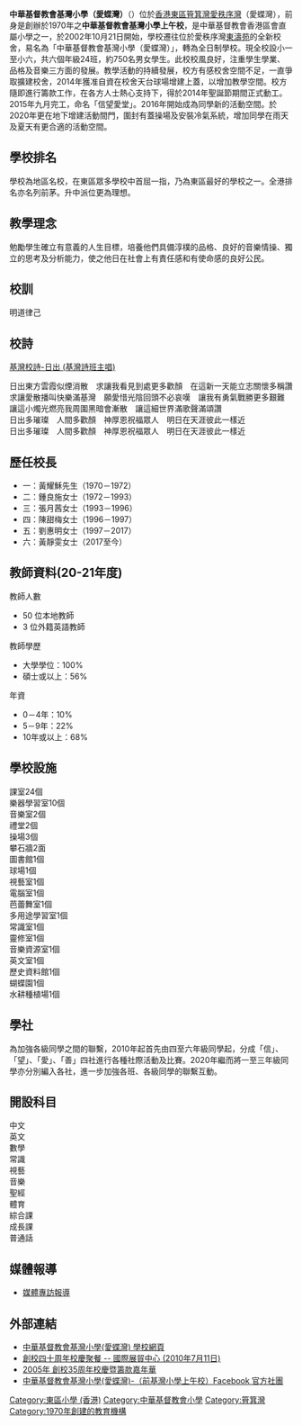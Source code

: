 {{Infobox school
| name = 中華基督教會基灣小學 (愛蝶灣)<br/>{{lang|en|The Church of Christ in China Kei Wan Primary School (Aldrich Bay)}}
| image = 2021年2月尾-基灣小學（愛蝶灣）B.jpg
| established = 1970年
| type = 全日制津貼小學
| religion = [[基督教|基督教]]
| school_sponsoring_body = [[中華基督教會香港區會|中華基督教會香港區會]]
| district = [[東區_(香港)|東區]]
| grades = 小一至小六
| superintendent = 黃成榮
| principal = 黃靜雯
| vice_principal = 戴家莉、郭宇田
| faculty = 
| staff = 65人
| students = 749 (2020年9月1日的註冊人數)
| athletics = 
| conference = 
| address = {{HKG}}[[東區_(香港)|東區]][[筲箕灣|筲箕灣]][[愛信道|愛信道]]39號
| telephone = {{tel|852|2915-4140}}
| fax = {{tel|852|2539-0988}}
| mail = school@ccckeiwan.edu.hk
| website = {{url|http://www.ccckeiwan.edu.hk}}
}}

'''中華基督教會基灣小學（愛蝶灣）'''（{{lang-en|The Church of Christ in China Kei Wan Primary School (Aldrich Bay)}}）位於[[香港|香港]][[東區_(香港)|東區]][[筲箕灣|筲箕灣]][[愛秩序灣|愛秩序灣]]（愛蝶灣），前身是創辦於1970年之'''中華基督教會基灣小學上午校'''，是中華基督教會香港區會直屬小學之一，於2002年10月21日開始，學校遷往位於愛秩序灣[[東濤苑|東濤苑]]的全新校舍，易名為「中華基督教會基灣小學（愛蝶灣）」，轉為全日制學校。現全校設小一至小六，共六個年級24班，約750名男女學生。此校校風良好，注重學生學業、品格及音樂三方面的發展。教學活動的持續發展，校方有感校舍空間不足，一直爭取擴建校舍，2014年獲准自資在校舍天台球場增建上蓋，以增加教學空間。校方隨即進行籌款工作，在各方人士熱心支持下，得於2014年聖誕節期間正式動工。2015年九月完工，命名「信望愛堂」。2016年開始成為同學新的活動空間。於2020年更在地下增建活動間門，圍封有蓋操場及安裝冷氣系統，增加同學在雨天及夏天有更合適的活動空間。

==學校排名==
學校為地區名校，在東區眾多學校中首屈一指，乃為東區最好的學校之一。全港排名亦名列前茅。升中派位更為理想。

==教學理念==
勉勵學生確立有意義的人生目標，培養他們具備淳樸的品格、良好的音樂情操、獨立的思考及分析能力，使之他日在社會上有責任感和有使命感的良好公民。

==校訓==
明道律己

==校詩==
[https://web.archive.org/web/20160919005851/http://www.ccckeiwan.edu.hk/SchoolSong.htm 基灣校詩-日出 (基灣詩班主唱)]

日出東方雲霞似煙消散　求讓我看見到處更多歡顏　在這新一天能立志關懷多稱讚<br>
求讓愛散播叫快樂滿基灣　願愛惜光陰回頭不必哀嘆　讓我有勇氣戰勝更多艱難<br>
讓這小燭光燃亮我周圍黑暗會漸散　讓這細世界滿歌聲滿頌讚<br> 
日出多璀璨　人間多歡顏　神厚恩祝福眾人　明日在天涯彼此一樣近<br> 
日出多璀璨　人間多歡顏　神厚恩祝福眾人　明日在天涯彼此一樣近<br>

==歷任校長==
*一：黃耀穌先生（1970－1972）<br>
*二：鍾良施女士（1972－1993）<br>
*三：張月茜女士（1993－1996）<br>
*四：陳甜梅女士（1996－1997）<br>
*五：劉惠明女士（1997－2017）<br>
*六：黃靜雯女士（2017至今）<br>

==教師資料(20-21年度)==

;教師人數
*50 位本地教師
*3 位外籍英語教師

;教師學歷
*大學學位：100% 
*碩士或以上：56%

;年資
*0－4年：10% 
*5－9年：22% 
*10年或以上：68%

==學校設施==
課室24個 <br>
樂器學習室10個 <br>
音樂室2個 <br>
禮堂2個 <br>
操場3個 <br>
攀石牆2面 <br>
圖書館1個 <br>
球場1個 <br>
視藝室1個 <br>
電腦室1個 <br>
芭蕾舞室1個 <br>
多用途學習室1個 <br>
常識室1個 <br>
靈修室1個 <br>
音樂資源室1個 <br>
英文室1個 <br>
歷史資料館1個 <br>
蝴蝶園1個 <br>
水耕種植場1個 <br>

==學社==
為加強各級同學之間的聯繫，2010年起首先由四至六年級同學起，分成「信」、「望」、「愛」、「善」四社進行各種社際活動及比賽。2020年繼而將一至三年級同學亦分別編入各社，進一步加強各班、各級同學的聯繫互動。

==開設科目==
中文 <br>
英文 <br>
數學 <br>
常識 <br>
視藝 <br>
音樂 <br>
聖經 <br>
體育 <br>
綜合課 <br>
成長課 <br>
普通話 <br>

==媒體報導==
*[http://www.ccckeiwan.edu.hk/tc/school.php?id=83 媒體專訪報導]{{Wayback|url=http://www.ccckeiwan.edu.hk/tc/school.php?id=83 |date=20200122031847 }}

==外部連結==
*[http://www.ccckeiwan.edu.hk 中華基督教會基灣小學(愛蝶灣) 學校網頁]{{Wayback|url=http://www.ccckeiwan.edu.hk/ |date=20090728185236 }}
*[http://kwx.hkcampus.net/mon_act/09-10/1007/40thdinner/ 創校四十周年校慶聚餐 -- 國際展貿中心 (2010年7月11日)]{{Wayback|url=http://kwx.hkcampus.net/mon_act/09-10/1007/40thdinner/ |date=20200411040007 }}
*[http://kwx.hkcampus.net/mon_act/05-06/2005_12/35fair/35fair1.htm 2005年 創校35周年校慶暨籌款嘉年華]{{Wayback|url=http://kwx.hkcampus.net/mon_act/05-06/2005_12/35fair/35fair1.htm |date=20200411040007 }}
*[http://www.facebook.com/home.php#/group.php?gid=311562050147&ref=nf 中華基督教會基灣小學(愛蝶灣)-（前基灣小學上午校）Facebook 官方社團]{{Wayback|url=http://www.facebook.com/home.php#/group.php?gid=311562050147&ref=nf |date=20080924153115 }}

{{中華基督教會香港區會學校}}

[[Category:東區小學_(香港)|Category:東區小學 (香港)]]
[[Category:中華基督教會小學|Category:中華基督教會小學]]
[[Category:筲箕灣|Category:筲箕灣]]
[[Category:1970年創建的教育機構|Category:1970年創建的教育機構]]